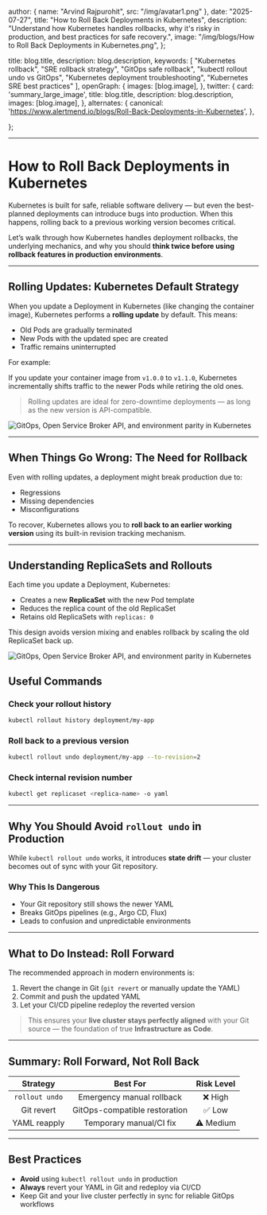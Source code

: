 
  author: { name: "Arvind Rajpurohit", src: "/img/avatar1.png" },
  date: "2025-07-27",
  title: "How to Roll Back Deployments in Kubernetes",
  description:
    "Understand how Kubernetes handles rollbacks, why it's risky in production, and best practices for safe recovery.",
  image:
    "/img/blogs/How to Roll Back Deployments in Kubernetes.png",
};

  title: blog.title,
  description: blog.description,
  keywords: [
    "Kubernetes rollback",
    "SRE rollback strategy",
    "GitOps safe rollback",
    "kubectl rollout undo vs GitOps",
    "Kubernetes deployment troubleshooting",
    "Kubernetes SRE best practices"
  ],
  openGraph: {
    images: [blog.image],
  },
  twitter: {
    card: 'summary_large_image',
    title: blog.title,
    description: blog.description,
    images: [blog.image],
  },
  alternates: {
    canonical: 'https://www.alertmend.io/blogs/Roll-Back-Deployments-in-Kubernetes',
  },

};



---

# How to Roll Back Deployments in Kubernetes

Kubernetes is built for safe, reliable software delivery — but even the best-planned deployments can introduce bugs into production. When this happens, rolling back to a previous working version becomes critical.

Let’s walk through how Kubernetes handles deployment rollbacks, the underlying mechanics, and why you should **think twice before using rollback features in production environments**.

---

## Rolling Updates: Kubernetes Default Strategy

When you update a Deployment in Kubernetes (like changing the container image), Kubernetes performs a **rolling update** by default. This means:

- Old Pods are gradually terminated  
- New Pods with the updated spec are created  
- Traffic remains uninterrupted  

For example:

If you update your container image from `v1.0.0` to `v1.1.0`, Kubernetes incrementally shifts traffic to the newer Pods while retiring the old ones.

> Rolling updates are ideal for zero-downtime deployments — as long as the new version is API-compatible.

<div style={{ display: 'flex', justifyContent: 'center', alignItems: 'center', height: '70vh' }}>
  <img
    src="/img/blogs/Rolling Update Diagram.png"
    alt="GitOps, Open Service Broker API, and environment parity in Kubernetes"
    style={{ width: '80%', height: '400px', objectFit: 'contain', borderRadius: '1px' }}
  />
</div>

---

## When Things Go Wrong: The Need for Rollback

Even with rolling updates, a deployment might break production due to:

- Regressions  
- Missing dependencies  
- Misconfigurations  

To recover, Kubernetes allows you to **roll back to an earlier working version** using its built-in revision tracking mechanism.

---

## Understanding ReplicaSets and Rollouts

Each time you update a Deployment, Kubernetes:

- Creates a new **ReplicaSet** with the new Pod template  
- Reduces the replica count of the old ReplicaSet  
- Retains old ReplicaSets with `replicas: 0`  

This design avoids version mixing and enables rollback by scaling the old ReplicaSet back up.

<div style={{ display: 'flex', justifyContent: 'center', alignItems: 'center', height: '70vh' }}>
  <img
    src="/img/blogs/ReplicaSet Versioning.png"
    alt="GitOps, Open Service Broker API, and environment parity in Kubernetes"
    style={{ width: '80%', height: '400px', objectFit: 'contain', borderRadius: '1px' }}
  />
</div>

## Useful Commands

### Check your rollout history
```bash
kubectl rollout history deployment/my-app
```

### Roll back to a previous version
```bash
kubectl rollout undo deployment/my-app --to-revision=2
```

### Check internal revision number
```bash
kubectl get replicaset <replica-name> -o yaml
```

---

## Why You Should Avoid `rollout undo` in Production

While `kubectl rollout undo` works, it introduces **state drift** — your cluster becomes out of sync with your Git repository.

### Why This Is Dangerous

- Your Git repository still shows the newer YAML  
- Breaks GitOps pipelines (e.g., Argo CD, Flux)  
- Leads to confusion and unpredictable environments  

---

## What to Do Instead: Roll Forward

The recommended approach in modern environments is:

1. Revert the change in Git (`git revert` or manually update the YAML)  
2. Commit and push the updated YAML  
3. Let your CI/CD pipeline redeploy the reverted version  

> This ensures your **live cluster stays perfectly aligned** with your Git source — the foundation of true **Infrastructure as Code**.

---

## Summary: Roll Forward, Not Roll Back

| **Strategy**     | **Best For**                    | **Risk Level** |
|:----------------:|:-------------------------------:|:--------------:|
| `rollout undo`   | Emergency manual rollback        | ❌ High        |
| Git revert       | GitOps-compatible restoration    | ✅ Low         |
| YAML reapply     | Temporary manual/CI fix          | ⚠️ Medium      |


---

## Best Practices

- **Avoid** using `kubectl rollout undo` in production  
- **Always** revert your YAML in Git and redeploy via CI/CD  
- Keep Git and your live cluster perfectly in sync for reliable GitOps workflows


